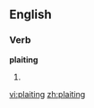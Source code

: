 ==English==

===Verb===
'''plaiting'''

# {{present participle of|[[plait]]}}

[[vi:plaiting]]
[[zh:plaiting]]